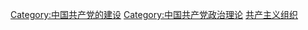 [[Category:中国共产党的建设|Category:中国共产党的建设]]
[[Category:中国共产党政治理论|Category:中国共产党政治理论]]
[[Category:共产主义组织|]]
